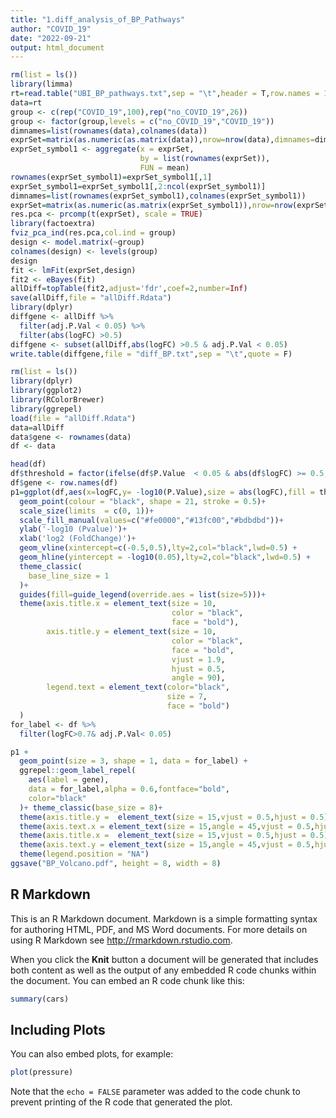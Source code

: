 ---
title: "1.diff_analysis_of_BP_Pathways"
author: "COVID_19"
date: "2022-09-21"
output: html_document
---

```{r setup, include=FALSE}
rm(list = ls())
library(limma)
rt=read.table("UBI_BP_pathways.txt",sep = "\t",header = T,row.names = 1)
data=rt
group <- c(rep("COVID_19",100),rep("no_COVID_19",26)) 
group <- factor(group,levels = c("no_COVID_19","COVID_19"))
dimnames=list(rownames(data),colnames(data))
exprSet=matrix(as.numeric(as.matrix(data)),nrow=nrow(data),dimnames=dimnames)
exprSet_symbol1 <- aggregate(x = exprSet,
                             by = list(rownames(exprSet)),
                             FUN = mean)
rownames(exprSet_symbol1)=exprSet_symbol1[,1]
exprSet_symbol1=exprSet_symbol1[,2:ncol(exprSet_symbol1)]
dimnames=list(rownames(exprSet_symbol1),colnames(exprSet_symbol1))
exprSet=matrix(as.numeric(as.matrix(exprSet_symbol1)),nrow=nrow(exprSet_symbol1),dimnames=dimnames)
res.pca <- prcomp(t(exprSet), scale = TRUE)
library(factoextra)
fviz_pca_ind(res.pca,col.ind = group)
design <- model.matrix(~group)
colnames(design) <- levels(group)
design
fit <- lmFit(exprSet,design)
fit2 <- eBayes(fit)
allDiff=topTable(fit2,adjust='fdr',coef=2,number=Inf) 
save(allDiff,file = "allDiff.Rdata")
library(dplyr)
diffgene <- allDiff %>% 
  filter(adj.P.Val < 0.05) %>% 
  filter(abs(logFC) >0.5)
diffgene <- subset(allDiff,abs(logFC) >0.5 & adj.P.Val < 0.05)
write.table(diffgene,file = "diff_BP.txt",sep = "\t",quote = F)

rm(list = ls())
library(dplyr)
library(ggplot2)
library(RColorBrewer)
library(ggrepel)
load(file = "allDiff.Rdata")
data=allDiff
data$gene <- rownames(data)
df <- data

head(df)
df$threshold = factor(ifelse(df$P.Value  < 0.05 & abs(df$logFC) >= 0.5, ifelse(df$logFC >= 0.5 ,'Up','Down'),'NoSignifi'),levels=c('Up','Down','NoSignifi'))
df$gene <- row.names(df)
p1=ggplot(df,aes(x=logFC,y= -log10(P.Value),size = abs(logFC),fill = threshold))+
  geom_point(colour = "black", shape = 21, stroke = 0.5)+
  scale_size(limits  = c(0, 1))+ 
  scale_fill_manual(values=c("#fe0000","#13fc00","#bdbdbd"))+
  ylab('-log10 (Pvalue)')+
  xlab('log2 (FoldChange)')+
  geom_vline(xintercept=c(-0.5,0.5),lty=2,col="black",lwd=0.5) +
  geom_hline(yintercept = -log10(0.05),lty=2,col="black",lwd=0.5) +
  theme_classic(  
    base_line_size = 1
  )+
  guides(fill=guide_legend(override.aes = list(size=5)))+ 
  theme(axis.title.x = element_text(size = 10, 
                                    color = "black",
                                    face = "bold"),
        axis.title.y = element_text(size = 10,
                                    color = "black",
                                    face = "bold", 
                                    vjust = 1.9, 
                                    hjust = 0.5, 
                                    angle = 90),
        legend.text = element_text(color="black",
                                   size = 7, 
                                   face = "bold")
  )
for_label <- df %>% 
  filter(logFC>0.7& adj.P.Val< 0.05)

p1 +
  geom_point(size = 3, shape = 1, data = for_label) +
  ggrepel::geom_label_repel(
    aes(label = gene),
    data = for_label,alpha = 0.6,fontface="bold",
    color="black"
  )+ theme_classic(base_size = 8)+
  theme(axis.title.y =  element_text(size = 15,vjust = 0.5,hjust = 0.5))+
  theme(axis.text.x = element_text(size = 15,angle = 45,vjust = 0.5,hjust = 0.5))+
  theme(axis.title.x =  element_text(size = 15,vjust = 0.5,hjust = 0.5))+
  theme(axis.text.y = element_text(size = 15,angle = 45,vjust = 0.5,hjust = 0.5))+
  theme(legend.position = "NA")
ggsave("BP_Volcano.pdf", height = 8, width = 8)
```

## R Markdown

This is an R Markdown document. Markdown is a simple formatting syntax for authoring HTML, PDF, and MS Word documents. For more details on using R Markdown see <http://rmarkdown.rstudio.com>.

When you click the **Knit** button a document will be generated that includes both content as well as the output of any embedded R code chunks within the document. You can embed an R code chunk like this:

```{r cars}
summary(cars)
```

## Including Plots

You can also embed plots, for example:

```{r pressure, echo=FALSE}
plot(pressure)
```

Note that the `echo = FALSE` parameter was added to the code chunk to prevent printing of the R code that generated the plot.
